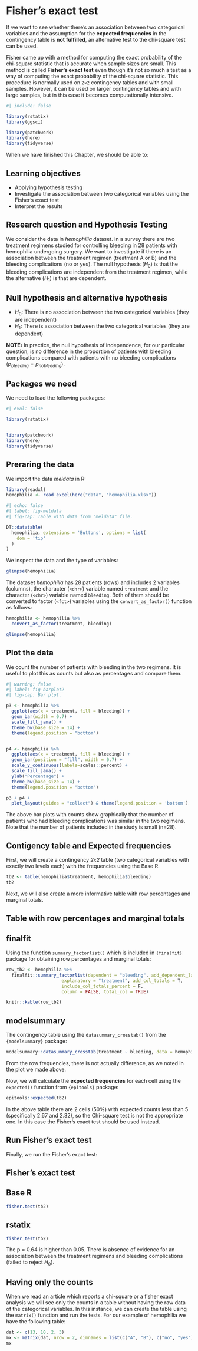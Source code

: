 # Fisher's exact test {#sec-fisher_exact}

If we want to see whether there's an association between two categorical variables and the assumption for the **expected frequencies** in the contingency table is **not fulfilled**, an alternative test to the chi-square test can be used.

Fisher came up with a method for computing the exact probability of the chi-square statistic that is accurate when sample sizes are small. This method is called **Fisher's exact test** even though it's not so much a test as a way of computing the exact probability of the chi-square statistic. This procedure is normally used on `2×2` contingency tables and with small samples. However, it can be used on larger contingency tables and with large samples, but in this case it becomes computationally intensive.

```r
#| include: false

library(rstatix)
library(ggsci)

library(patchwork)
library(here)
library(tidyverse)
```

When we have finished this Chapter, we should be able to:

::: {.callout-caution icon="false"}
## Learning objectives

-   Applying hypothesis testing
-   Investigate the association between two categorical variables using the Fisher's exact test
-   Interpret the results
:::

## Research question and Hypothesis Testing

We consider the data in *hemophilia* dataset. In a survey there are two treatment regimens studied for controlling bleeding in 28 patients with hemophilia undergoing surgery. We want to investigate if there is an association between the treatment regimen (treatment A or B) and the bleeding complications (no or yes). The null hypothesis ($H_0$) is that the bleeding complications are independent from the treatment regimen, while the alternative ($H_1$) is that are dependent.

::: {.callout-note icon="false"}
## Null hypothesis and alternative hypothesis

-   $H_0$: There is no association between the two categorical variables (they are independent)
-   $H_1$: There is association between the two categorical variables (they are dependent)
:::

**NOTE:** In practice, the null hypothesis of independence, for our particular question, is no difference in the proportion of patients with bleeding complications compared with patients with no bleeding complications ($p_{bleeding} = p_{no bleeding}$).

## Packages we need

We need to load the following packages:

```r
#| eval: false

library(rstatix)


library(patchwork)
library(here)
library(tidyverse)
```


## Preraring the data

We import the data *meldata* in R:

```r
library(readxl)
hemophilia <- read_excel(here("data", "hemophilia.xlsx"))
```


```r
#| echo: false
#| label: fig-meldata
#| fig-cap: Table with data from "meldata" file.

DT::datatable(
  hemophilia, extensions = 'Buttons', options = list(
    dom = 'tip'
  )
)

```

We inspect the data and the type of variables:

```r
glimpse(hemophilia)
```


The dataset *hemophilia* has 28 patients (rows) and includes 2 variables (columns), the character (`<chr>`) variable named `treatment`  and the character (`<chr>`) variable named `bleeding`. Both of them should be converted to factor (`<fct>`) variables using the `convert_as_factor()` function as follows:

```r
hemophilia <- hemophilia %>%
  convert_as_factor(treatment, bleeding)

glimpse(hemophilia)
```


## Plot the data

We count the number of patients with bleeding in the two regimens. It is useful to plot this as counts but also as percentages and compare them.


```r
#| warning: false
#| label: fig-barplot2
#| fig-cap: Bar plot.

p3 <- hemophilia %>%
  ggplot(aes(x = treatment, fill = bleeding)) +
  geom_bar(width = 0.7) +
  scale_fill_jama() +
  theme_bw(base_size = 14) +
  theme(legend.position = "bottom")


p4 <- hemophilia %>%
  ggplot(aes(x = treatment, fill = bleeding)) +
  geom_bar(position = "fill", width = 0.7) +
  scale_y_continuous(labels=scales::percent) +
  scale_fill_jama() +
  ylab("Percentage") +
  theme_bw(base_size = 14) +
  theme(legend.position = "bottom") 

p3 + p4 + 
  plot_layout(guides = "collect") & theme(legend.position = 'bottom')
```

The above bar plots with counts show graphically that the number of patients who had bleeding complications was similar in the two regimens. Note that the number of patients included in the study is small (n=28).


## Contigency table and Expected frequencies

First, we will create a contingency *2x2* table (two categorical variables with exactly two levels each) with the frequencies using the Base R.

```r
tb2 <- table(hemophilia$treatment, hemophilia$bleeding)
tb2
```


Next, we will also create a more informative table with row percentages and marginal totals.

::: {#exercise-joins .callout-tip}
## Table with row percentages and marginal totals

::: panel-tabset
## finalfit

Using the function `summary_factorlist()` which is included in `{finalfit}` package for obtaining row percentages and marginal totals:

```r
row_tb2 <- hemophilia %>%
  finalfit::summary_factorlist(dependent = "bleeding", add_dependent_label = T,
                     explanatory = "treatment", add_col_totals = T,
                     include_col_totals_percent = F,
                     column = FALSE, total_col = TRUE)

knitr::kable(row_tb2) 
```

## modelsummary

The contingency table using the `datasummary_crosstab()` from the `{modelsummary}` package:

```r
modelsummary::datasummary_crosstab(treatment ~ bleeding, data = hemophilia)
```
:::
:::

From the row frequencies, there is not actually difference, as we noted in the plot we made above.


Now, we will calculate the **expected frequencies** for each cell using the `expected()` function from `{epitools}` package:

```r
epitools::expected(tb2)
```
In the above table there are 2 cells (50%) with expected counts less than 5 (specifically 2.67 and 2.32), so the Chi-square test is not the appropriate one. In this case the Fisher’s exact test should be used instead.


## Run Fisher's exact test

Finally, we run the Fisher's exact test:

::: {#exercise-joins .callout-tip}
## Fisher's exact test

::: panel-tabset
## Base R

```r
fisher.test(tb2)
```

## rstatix

```r
fisher_test(tb2)
```
:::
:::


The p = 0.64 is higher than 0.05. There is absence of evidence for an association between the treatment regimens and bleeding complications (failed to reject $H_0$).




## Having only the counts

When we read an article which reports a chi-square or a fisher exact analysis we will see only the counts in a table without having the raw data of the categorical variables. In this instance, we can create the table using the `matrix()` function and run the tests. For our example of hemophilia we have the following table:

```r
dat <- c(13, 10, 2, 3)
mx <- matrix(dat, nrow = 2, dimnames = list(c("A", "B"), c("no", "yes")))
mx
```








